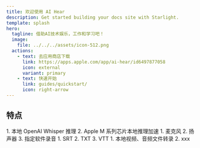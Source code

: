 ```yaml
---
title: 欢迎使用 AI Hear
description: Get started building your docs site with Starlight.
template: splash
hero:
  tagline: 借助AI技术娱乐，工作和学习吧！
  image:
    file: ../../../assets/icon-512.png
  actions:
    - text: 去应用商店下载
      link: https://apps.apple.com/app/ai-hear/id6497877058
      icon: external
      variant: primary
    - text: 快速开始
      link: guides/quickstart/
      icon: right-arrow
---
```



## 特点

<CardGrid stagger>
	<Card title="实时语音识别" icon="pencil">
	1. 本地 OpenAI Whisper 推理
	2. Apple M 系列芯片本地推理加速
	</Card>
	<Card title="录音" icon="add-document">
	1. 麦克风
	2. 扬声器
	3. 指定软件录音
	</Card>
	<Card title="文本、字幕导出" icon="setting">
	1. SRT
	2. TXT
	3. VTT
	</Card>
	<Card title="更多内容" icon="open-book">
	1. 本地视频、音频文件转录
	2. xxx
	</Card>
</CardGrid>
